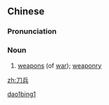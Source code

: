 ==Chinese==
{{zh-forms}}

===Pronunciation===
{{zh-pron
|m=dāobīng
|c=dou1 bing1
|cat=n
}}

===Noun===
{{zh-noun}}

# {{lb|zh|literary}} [[weapon]]s (of [[war]]); [[weaponry]]

[[Category:Mandarin literary terms|dao1bing1]]

[[zh:刀兵]]